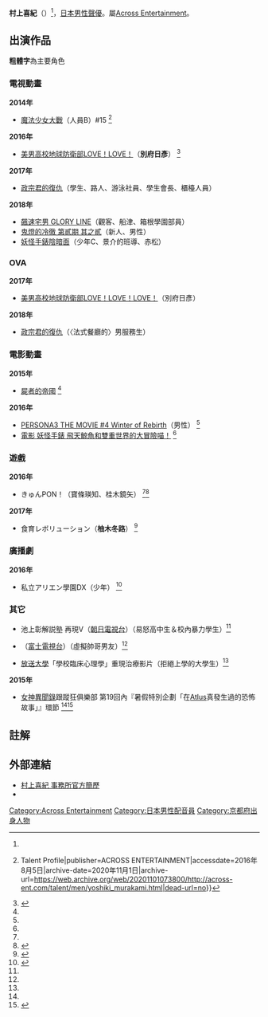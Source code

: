 {{配音員
|名字= 村上喜紀
|圖像= Yoshiki_Murakami_from_Numatere_1(2018-07-07).jpg
|尺寸=
|說明=
|藝名= {{lang|ja|村上 喜紀}}
|本名=
|綽號=
|出生地={{JPN}}・[[京都府|京都府]][[舞鶴市|舞鶴市]]<ref name=offblog>{{cite web|language=ja|date=2015年10月10日|accessdate=2016年8月7日|title=村の上で喜んだ世紀末。day1『初陣』村上喜紀|url=http://tokyo.machiblog.jp/acrossent/2015/10/10/7380/|work=Across Entertainment官方部落格|author=村上喜紀|archive-url=https://web.archive.org/web/20160920222259/http://tokyo.machiblog.jp/acrossent/2015/10/10/7380/|archive-date=2016年9月20日|dead-url=yes}}</ref>
|血型= 
|生年= 1993 
|生月= 10
|生日= 29
|歿年=
|歿月=
|歿日=
|所屬= [[Across_Entertainment|Across Entertainment]]
|活動時期= 
|出道作= 
|代表作= 
|網站=
|其他=
}}
{{Japanese|japanese=村上 喜紀|kana=むらかみ よしき|romaji=Murakami Yoshiki}}

'''村上喜紀'''（{{bd|1993年|10月29日|catIdx=Murakami Yoshiki}}）<ref name=offblog/>，[[日本|日本]][[男性|男性]][[聲優|聲優]]。屬[[Across_Entertainment|Across Entertainment]]。

== 出演作品 ==
'''粗體字'''為主要角色
=== 電視動畫 ===
'''2014年'''
*[[魔法少女大戰|魔法少女大戰]]（人員B）#15<!--4月8日--><ref name=profile1>{{Cite web|url=http://across-ent.com/talent/men/yoshiki_murakami.html|title=Yoshiki Murakami{{!}}Talent Profile|publisher=ACROSS ENTERTAINMENT|accessdate=2016年8月5日|archive-date=2020年11月1日|archive-url=https://web.archive.org/web/20201101073800/http://across-ent.com/talent/men/yoshiki_murakami.html|dead-url=no}}</ref>
'''2016年'''
*[[美男高校地球防衛部LOVE！|美男高校地球防衛部LOVE！LOVE！]]（'''別府日彥'''）<!--7月7日--><ref>{{Cite web|url=http://boueibu.com/chara11.html|work=電視動畫「美男高校地球防衛部LOVE！LOVE！」官方網站|title=別府日彥|publisher=馬谷くらり／黑玉湯保存會|accessdate=2016年8月5日|deadurl=yes|archiveurl=https://web.archive.org/web/20160811225226/http://boueibu.com/chara11.html|archivedate=2016年8月11日}}</ref>
'''2017年'''
*[[政宗君的復仇|政宗君的復仇]]（學生、路人、游泳社員、學生會長、櫃檯人員）
'''2018年'''
*[[飆速宅男|飆速宅男 GLORY LINE]]（觀客、船津、箱根學園部員）
*[[鬼燈的冷徹|鬼燈的冷徹 第貳期 其之貳]]（新人、男性）
*[[妖怪手錶陰暗面|妖怪手錶陰暗面]]（少年C、景介的班導、赤松）

=== OVA ===
'''2017年'''
*[[美男高校地球防衛部LOVE！|美男高校地球防衛部LOVE！LOVE！LOVE！]]（別府日彥）<!--8月26日-->
'''2018年'''
*[[政宗君的復仇|政宗君的復仇]]（〈法式餐廳的〉男服務生）<!--7月27日-->

=== 電影動畫 ===
'''2015年'''
*[[屍者的帝國|屍者的帝國]]<!--10月2日--><ref name=profile1/>
'''2016年'''
*[[女神異聞錄3|PERSONA3 THE MOVIE #4 Winter of Rebirth]]（男性）<!--1月23日--><ref name=profile1/>
*[[電影_妖怪手錶_飛天鯨魚和雙重世界的大冒險喵！|電影 妖怪手錶 飛天鯨魚和雙重世界的大冒險喵！]]<!--12月17日--><ref name=profile1/>

=== 遊戲 ===
'''2016年'''
*きゅんPON！（寶條瑛知、桂木鏡矢）<!--1月29日--><ref name=profile1/><ref>{{Cite web|url=http://www.4gamer.net/games/332/G033218/|title=きゅんPON！|publisher=4Gamer.net|accessdate=2016年8月5日|archive-date=2018年12月2日|archive-url=https://web.archive.org/web/20181202070522/https://www.4gamer.net/games/332/G033218/|dead-url=no}}</ref>
'''2017年'''
*食育レボリューション（'''柚木冬路'''）<!--6月30日？--><ref>{{Cite web|url=https://www.shokurevo.com/|title=【公式サイト】食育レボリューション / 食レボ|publisher=SHOKUIKU REVOLUTION|accessdate=2017年6月10日|archive-date=2021年1月26日|archive-url=https://web.archive.org/web/20210126033439/https://shokurevo.com/|dead-url=no}}</ref>

=== 廣播劇 ===
'''2016年'''
*私立アリエン學園DX（少年）<!--10月8日--><ref>{{Cite web|url=http://arigakuoas.wixsite.com/arigaku-dx/blank-4|title=CAST|publisher=私立アリエン学園 DX|work=arigaku-dx|accessdate=2016年11月5日|archive-date=2021年1月10日|archive-url=https://web.archive.org/web/20210110021822/https://arigakuoas.wixsite.com/arigaku-dx/blank-4|dead-url=no}}</ref>

=== 其它 ===
* 池上彰解説塾 再現V（[[朝日電視台|朝日電視台]]）（易怒高中生＆校內暴力學生）<ref name=profile1/>
* {{lang|ja|トーテムへようこそ}}（[[富士電視台|富士電視台]]）（虛擬帥哥男友）<ref name=profile1/>
* [[放送大學|放送大學]]「學校臨床心理學」重現治療影片（拒絕上學的大學生）<ref name=profile1/>
'''2015年'''
* [[女神異聞錄|女神異聞錄]]跟蹤狂俱樂部 第19回內『暑假特別企劃「在[[Atlus|Atlus]]真發生過的恐怖故事」』環節<!--8月31日--><ref name=profile1/><ref>{{cite video | people=磯村知美、Mafia梶田 | title=女神異聞錄跟蹤狂俱樂部 第19回 | date=2015年8月31日 | url=http://www.nicovideo.jp/watch/1440995931 | medium=[[Niconico|Niconico]] | location= | publisher=女神異聞錄跟蹤狂俱樂部 | accessdate=2016年8月5日 | archive-date=2017年3月5日 | archive-url=https://web.archive.org/web/20170305005453/http://www.nicovideo.jp/watch/1440995931 | dead-url=no }}</ref>

== 註解 ==
{{Reflist}}

== 外部連結 ==
*[http://across-ent.com/talent/men/yoshiki_murakami.html 村上喜紀 事務所官方簡歷] {{Wayback|url=http://across-ent.com/talent/men/yoshiki_murakami.html |date=20201101073800 }}{{ja}}
*{{Twitter|yoshiki_Village}}

{{Across Entertainment}}
{{DEFAULTSORT:Murakami Yoshiki}}
[[Category:Across_Entertainment|Category:Across Entertainment]]
[[Category:日本男性配音員|Category:日本男性配音員]]
[[Category:京都府出身人物|Category:京都府出身人物]]